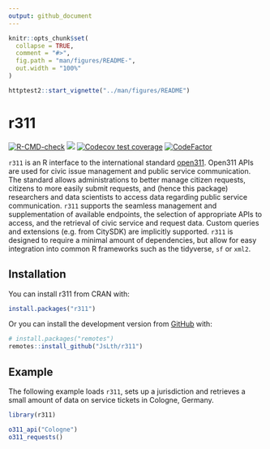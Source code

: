 ```yaml
---
output: github_document
---
```


<!-- README.md is generated from README.Rmd. Please edit that file -->

```r
knitr::opts_chunk$set(
  collapse = TRUE,
  comment = "#>",
  fig.path = "man/figures/README-",
  out.width = "100%"
)

httptest2::start_vignette("../man/figures/README")
```

# r311

<!-- badges: start -->
[![R-CMD-check](https://github.com/JsLth/r311/actions/workflows/R-CMD-check.yaml/badge.svg)](https://github.com/JsLth/r311/actions/workflows/R-CMD-check.yaml)
[![](https://www.r-pkg.org/badges/version/r311)](https://cran.r-project.org/package=r311)
[![Codecov test coverage](https://codecov.io/gh/JsLth/r311/branch/main/graph/badge.svg)](https://app.codecov.io/gh/JsLth/r311?branch=main)
[![CodeFactor](https://www.codefactor.io/repository/github/jslth/r311/badge)](https://www.codefactor.io/repository/github/jslth/r311)
<!-- badges: end -->

`r311` is an R interface to the international standard [open311](https://www.open311.org/). Open311 APIs are used for civic issue management and public service communication. The standard allows administrations to better manage citizen requests, citizens to more easily submit requests, and (hence this package) researchers and data scientists to access data regarding public service communication. `r311` supports the seamless management and supplementation of available endpoints, the selection of appropriate APIs to access, and the retrieval of civic service and request data. Custom queries and extensions (e.g. from CitySDK) are implicitly supported. `r311` is designed to require a minimal amount of dependencies, but allow for easy integration into common R frameworks such as the tidyverse, `sf` or `xml2`.

## Installation

You can install r311 from CRAN with:

```r
install.packages("r311")
```

Or you can install the development version from [GitHub](https://github.com/) with:

```r
# install.packages("remotes")
remotes::install_github("JsLth/r311")
```


## Example

The following example loads `r311`, sets up a jurisdiction and retrieves
a small amount of data on service tickets in Cologne, Germany.

```r
library(r311)

o311_api("Cologne")
o311_requests()
```


